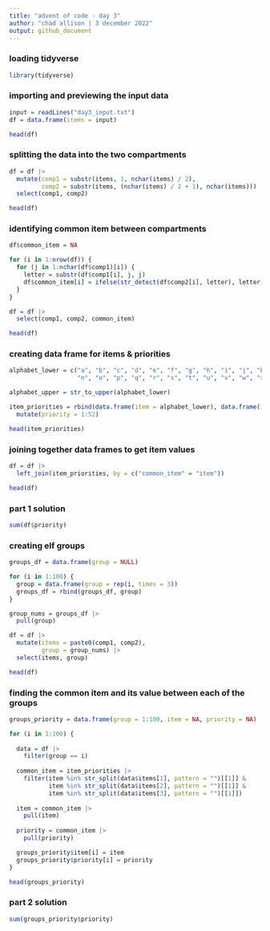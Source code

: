 ---
title: "advent of code - day 3"
author: "chad allison | 3 december 2022"
output: github_document
---

### loading tidyverse

```{r message = F, warning = F}
library(tidyverse)
```

### importing and previewing the input data

```{r}
input = readLines("day3_input.txt")
df = data.frame(items = input)

head(df)
```

### splitting the data into the two compartments

```{r}
df = df |>
  mutate(comp1 = substr(items, 1, nchar(items) / 2),
         comp2 = substr(items, (nchar(items) / 2 + 1), nchar(items))) |>
  select(comp1, comp2)

head(df)
```

### identifying common item between compartments

```{r}
df$common_item = NA

for (i in 1:nrow(df)) {
  for (j in 1:nchar(df$comp1)[i]) {
    letter = substr(df$comp1[i], j, j)
    df$common_item[i] = ifelse(str_detect(df$comp2[i], letter), letter, df$common_item[i])
  }
}

df = df |>
  select(comp1, comp2, common_item)

head(df)
```

### creating data frame for items & priorities

```{r}
alphabet_lower = c("a", "b", "c", "d", "e", "f", "g", "h", "i", "j", "k", "l", "m",
                   "n", "o", "p", "q", "r", "s", "t", "u", "v", "w", "x", "y", "z")

alphabet_upper = str_to_upper(alphabet_lower)

item_priorities = rbind(data.frame(item = alphabet_lower), data.frame(item = alphabet_upper)) |>
  mutate(priority = 1:52)

head(item_priorities)
```

### joining together data frames to get item values

```{r}
df = df |>
  left_join(item_priorities, by = c("common_item" = "item"))

head(df)
```

### part 1 solution 

```{r}
sum(df$priority)
```

### creating elf groups

```{r}
groups_df = data.frame(group = NULL)

for (i in 1:100) {
  group = data.frame(group = rep(i, times = 3))
  groups_df = rbind(groups_df, group)
}

group_nums = groups_df |>
  pull(group)

df = df |>
  mutate(items = paste0(comp1, comp2),
         group = group_nums) |>
  select(items, group)

head(df)
```

### finding the common item and its value between each of the groups

```{r}
groups_priority = data.frame(group = 1:100, item = NA, priority = NA)

for (i in 1:100) {
  
  data = df |>
    filter(group == i)
  
  common_item = item_priorities |>
    filter(item %in% str_split(data$items[1], pattern = "")[[1]] &
           item %in% str_split(data$items[2], pattern = "")[[1]] &
           item %in% str_split(data$items[3], pattern = "")[[1]])
  
  item = common_item |>
    pull(item)
  
  priority = common_item |>
    pull(priority)

  groups_priority$item[i] = item
  groups_priority$priority[i] = priority
}

head(groups_priority)
```

### part 2 solution

```{r}
sum(groups_priority$priority)
```







































